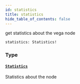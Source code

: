 ```yaml
---
id: statistics
title: statistics
hide_table_of_contents: false
---
```



get statistics about the vega node

```graphql
statistics: Statistics!
```


### Type

#### [`Statistics`](/docs/testnet/graphql/objects/statistics)

Statistics about the node




